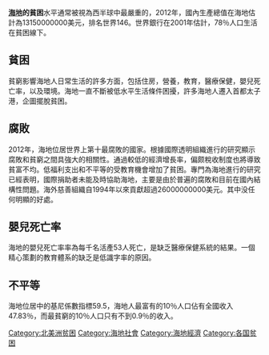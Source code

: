 '''[[海地|海地]]的貧困'''水平通常被視為西半球中最嚴重的，2012年，國內生產總值在海地估計為13150000000美元，排名世界146。世界銀行在2001年估計，78％人口生活在貧困線下。

==貧困==
貧窮影響海地人日常生活的許多方面，包括住房，營養，教育，醫療保健，嬰兒死亡率，以及環境。海地一直不斷被低水平生活條件困擾，許多海地人遷入首都太子港，企圖擺脫貧困。

==腐敗==
2012年，海地位居世界上第十最腐敗的國家。根據國際透明組織進行的研究顯示腐敗和貧窮之間具強大的相關性。通過較低的經濟增長率，偏颇稅收制度也將導致貧富不均。低福利支出和不平等的受教育機會增加了貧困。專門為海地進行的研究已經表明，國際捐助者未能及時協助海地，主要是由於普遍的腐敗和目前在國內結構性問題。海外慈善組織自1994年以來貢獻超過26000000000美元。其中没任何明顯的好處。

==嬰兒死亡率==
海地的嬰兒死亡率率為每千名活產53人死亡，是缺乏醫療保健系統的結果。一個精心策劃的教育體系的缺乏是低識字率的原因。

==不平等==
海地位居中的基尼係數指標59.5，海地人最富有的10％人口佔有全國收入47.83％，而最貧窮的10％人口只有不到0.9％的收入。

[[Category:北美洲贫困|Category:北美洲贫困]]
[[Category:海地社會|Category:海地社會]]
[[Category:海地經濟|Category:海地經濟]]
[[Category:各国贫困|Category:各国贫困]]